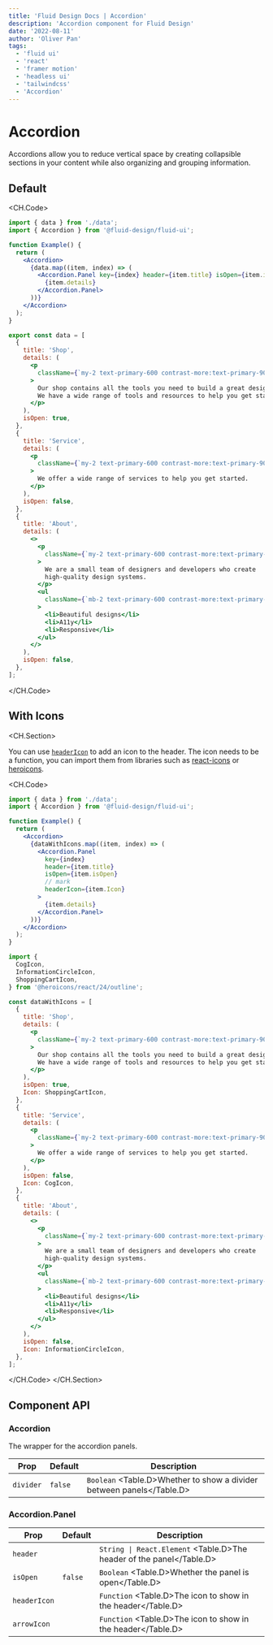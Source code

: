 ```yaml
---
title: 'Fluid Design Docs | Accordion'
description: 'Accordion component for Fluid Design'
date: '2022-08-11'
author: 'Oliver Pan'
tags:
  - 'fluid ui'
  - 'react'
  - 'framer motion'
  - 'headless ui'
  - 'tailwindcss'
  - 'Accordion'
---
```


# Accordion

Accordions allow you to reduce vertical space by creating collapsible sections in your content while also organizing and grouping information.

## Default

<CodeFrame title=''>
  <AccordionExamples.Simple />
</CodeFrame>

<CH.Code>

```jsx main.tsx
import { data } from './data';
import { Accordion } from '@fluid-design/fluid-ui';

function Example() {
  return (
    <Accordion>
      {data.map((item, index) => (
        <Accordion.Panel key={index} header={item.title} isOpen={item.isOpen}>
          {item.details}
        </Accordion.Panel>
      ))}
    </Accordion>
  );
}
```

```jsx data.tsx
export const data = [
  {
    title: 'Shop',
    details: (
      <p
        className={`my-2 text-primary-600 contrast-more:text-primary-900 dark:text-primary-300 dark:contrast-more:text-primary-50`}
      >
        Our shop contains all the tools you need to build a great design system.
        We have a wide range of tools and resources to help you get started.
      </p>
    ),
    isOpen: true,
  },
  {
    title: 'Service',
    details: (
      <p
        className={`my-2 text-primary-600 contrast-more:text-primary-900 dark:text-primary-300 dark:contrast-more:text-primary-50`}
      >
        We offer a wide range of services to help you get started.
      </p>
    ),
    isOpen: false,
  },
  {
    title: 'About',
    details: (
      <>
        <p
          className={`my-2 text-primary-600 contrast-more:text-primary-900 dark:text-primary-300 dark:contrast-more:text-primary-50`}
        >
          We are a small team of designers and developers who create
          high-quality design systems.
        </p>
        <ul
          className={`mb-2 text-primary-600 contrast-more:text-primary-900 dark:text-primary-400 dark:contrast-more:text-primary-50`}
        >
          <li>Beautiful designs</li>
          <li>A11y</li>
          <li>Responsive</li>
        </ul>
      </>
    ),
    isOpen: false,
  },
];
```

</CH.Code>
## With Icons

<CH.Section>

You can use [`headerIcon`](focus://main.tsx#12) to add an icon to the header.
The icon needs to be a function, you can import them from libraries such as [react-icons](https://react-icons.github.io/) or [heroicons](https://heroicons.com/).

<CodeFrame title='Custom icons'>
  <AccordionExamples.WithIcons />
</CodeFrame>

<CH.Code>

```jsx main.tsx
import { data } from './data';
import { Accordion } from '@fluid-design/fluid-ui';

function Example() {
  return (
    <Accordion>
      {dataWithIcons.map((item, index) => (
        <Accordion.Panel
          key={index}
          header={item.title}
          isOpen={item.isOpen}
          // mark
          headerIcon={item.Icon}
        >
          {item.details}
        </Accordion.Panel>
      ))}
    </Accordion>
  );
}
```

```jsx data.tsx
import {
  CogIcon,
  InformationCircleIcon,
  ShoppingCartIcon,
} from '@heroicons/react/24/outline';

const dataWithIcons = [
  {
    title: 'Shop',
    details: (
      <p
        className={`my-2 text-primary-600 contrast-more:text-primary-900 dark:text-primary-300 dark:contrast-more:text-primary-50`}
      >
        Our shop contains all the tools you need to build a great design system.
        We have a wide range of tools and resources to help you get started.
      </p>
    ),
    isOpen: true,
    Icon: ShoppingCartIcon,
  },
  {
    title: 'Service',
    details: (
      <p
        className={`my-2 text-primary-600 contrast-more:text-primary-900 dark:text-primary-300 dark:contrast-more:text-primary-50`}
      >
        We offer a wide range of services to help you get started.
      </p>
    ),
    isOpen: false,
    Icon: CogIcon,
  },
  {
    title: 'About',
    details: (
      <>
        <p
          className={`my-2 text-primary-600 contrast-more:text-primary-900 dark:text-primary-300 dark:contrast-more:text-primary-50`}
        >
          We are a small team of designers and developers who create
          high-quality design systems.
        </p>
        <ul
          className={`mb-2 text-primary-600 contrast-more:text-primary-900 dark:text-primary-400 dark:contrast-more:text-primary-50`}
        >
          <li>Beautiful designs</li>
          <li>A11y</li>
          <li>Responsive</li>
        </ul>
      </>
    ),
    isOpen: false,
    Icon: InformationCircleIcon,
  },
];
```

</CH.Code>
</CH.Section>

## Component API

### Accordion

The wrapper for the accordion panels.

| Prop      | Default | Description                                                           |
| --------- | ------- | --------------------------------------------------------------------- |
| `divider` | `false` | `Boolean` <Table.D>Whether to show a divider between panels</Table.D> |

### Accordion.Panel

| Prop         | Default | Description                                                          |
| ------------ | ------- | -------------------------------------------------------------------- |
| `header`     |         | `String \| React.Element` <Table.D>The header of the panel</Table.D> |
| `isOpen`     | `false` | `Boolean` <Table.D>Whether the panel is open</Table.D>               |
| `headerIcon` |         | `Function` <Table.D>The icon to show in the header</Table.D>         |
| `arrowIcon`  |         | `Function` <Table.D>The icon to show in the header</Table.D>         |
